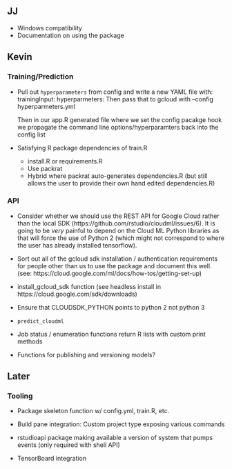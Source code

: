 
## JJ
 
- Windows compatibility
- Documentation on using the package

## Kevin

### Training/Prediction

- Pull out `hyperparameters` from config and write a new YAML file with:
    trainingInput:
       hyperparmeters:
  Then pass that to gcloud with --config hyperparmeters.yml
  
  Then in our app.R generated file where we set the config pacakge hook we 
  propagate the command line options/hyperparamters back into the config list

- Satisfying R package dependencies of train.R 
   - install.R or requirements.R
   - Use packrat
   - Hybrid where packrat auto-generates dependencies.R (but still allows
     the user to provide their own hand edited dependencies.R)

### API 

- Consider whether we should use the REST API for Google Cloud rather
  than the local SDK (https://github.com/rstudio/cloudml/issues/6). 
  It is going to be *very* painful to depend on the Cloud ML Python
  libraries as that will force the use of Python 2 (which might not
  correspond to where the user has already installed tensorflow).

- Sort out all of the gcloud sdk installation / authentication requirements
  for people other than us to use the package and document this well.
  (see: https://cloud.google.com/ml/docs/how-tos/getting-set-up)

- install_gcloud_sdk function (see headless install in 
  https://cloud.google.com/sdk/downloads)
  
- Ensure that CLOUDSDK_PYTHON points to python 2 not python 3

- `predict_cloudml`

- Job status / enumeration functions return R lists with custom print methods

- Functions for publishing and versioning models?


## Later

### Tooling

- Package skeleton function w/ config.yml, train.R, etc.

- Build pane integration: Custom project type exposing various commands

- rstudioapi package making available a version of system that pumps events
  (only required with shell API)
  
- TensorBoard integration


